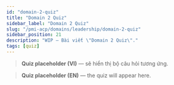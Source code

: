 ```yaml
---
id: "domain-2-quiz"
title: "Domain 2 Quiz"
sidebar_label: "Domain 2 Quiz"
slug: "/pmi-acp/domains/leadership/domain-2-quiz"
sidebar_position: 21
description: "WIP — Bài viết \"Domain 2 Quiz\"."
tags: [quiz]
---
```



<Tabs groupId="lang">

<TabItem value="vi" label="VI" default>

> **Quiz placeholder (VI)** — sẽ hiển thị bộ câu hỏi tương ứng.

</TabItem>

<TabItem value="en" label="EN">

> **Quiz placeholder (EN)** — the quiz will appear here.

</TabItem>
</Tabs>

